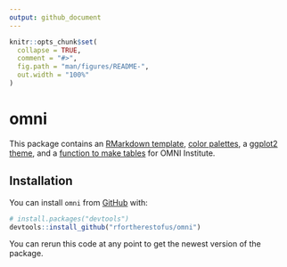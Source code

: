 ```yaml
---
output: github_document
---
```


```r
knitr::opts_chunk$set(
  collapse = TRUE,
  comment = "#>",
  fig.path = "man/figures/README-",
  out.width = "100%"
)
```

# omni

This package contains an [RMarkdown template](articles/rmarkdown.html), [color palettes](articles/colors.html), a [ggplot2 theme](articles/theme.html), and a [function to make tables](articles/tables.html) for OMNI Institute. 

## Installation

You can install `omni` from [GitHub](https://github.com/) with:

``` r
# install.packages("devtools")
devtools::install_github("rfortherestofus/omni")
```

You can rerun this code at any point to get the newest version of the package.
